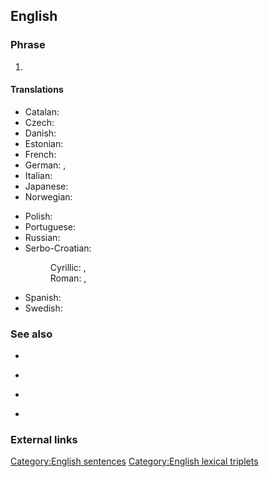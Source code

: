 ==English==

===Phrase===
{{en-phrase|[[lights]], [[camera]], [[action]]!}}

# {{def|The traditional [[cue]] to the members of a [[film crew]] at the beginning of a [[take]].}}

====Translations====
{{trans-top|tradicional cue at a beginning of a take}}
* Catalan: {{t|ca|llums, càmera, acció!}}
* Czech: {{t|cs|kamera, klapka, jedeme!}}
* Danish: {{t|da|lys, kamera, action!}}
* Estonian: {{t|et|valgus, kaamera, võte!}}
* French: {{t|fr|silence, moteur, action!}}
* German: {{t|de|Licht! Kamera! Action!}}, {{t|de|Licht, Kamera, Action!}}
* Italian: {{t|it|luci, motore, azione!}}
* Japanese: {{t|ja|ライト、カメラ、アクション！|tr=raito, kamera, akushon!}}
* Norwegian: {{t|no|lys, kamera, action!}}
{{trans-mid}}
* Polish: {{t|pl|światła, kamera, akcja!}}
* Portuguese: {{t|pt|luzes, câmera, ação!}}
* Russian: {{t|ru|свет, ка́мера, мото́р!}}
* Serbo-Croatian:
*: Cyrillic: {{t|sh|тон, камера, акција!}}, {{t|sh|светла, камера, акција!}}
*: Roman: {{t|sh|ton, kamera, akcija!}}, {{t|sh|svetla, kamera, akcija!}}
* Spanish: {{t|es|¡luces, cámara, acción!}}
* Swedish: {{t|sv|tystnad, tagning!}}
{{trans-bottom}}

===See also===
{{top4}}
* {{l|en|on your mark, get set, go}}
{{mid4}}
* {{l|en|ready, aim, fire}}
{{mid4}}
* {{l|en|ready, set, go}}
{{mid4}}
* {{l|en|ready, steady, go}}
{{bottom}}

===External links===
{{pedia}}

[[Category:English sentences]]
[[Category:English lexical triplets]]